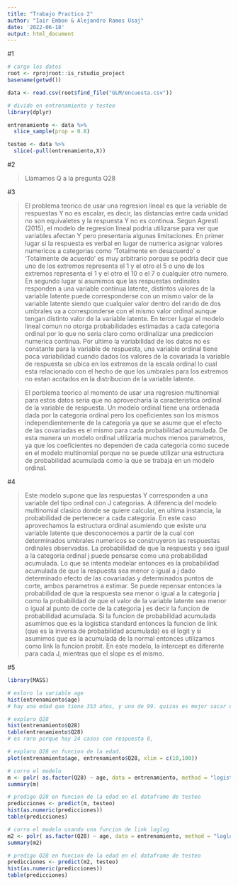 ```yaml
---
title: "Trabajo Practico 2"
author: "Iair Embon & Alejandro Ramos Usaj"
date: '2022-06-18'
output: html_document
---
```



#1 

```r
# cargo los datos
root <- rprojroot::is_rstudio_project
basename(getwd())

data <- read.csv(root$find_file("GLM/encuesta.csv"))

# divido en entrenamiento y testeo 
library(dplyr)

entrenamiento <- data %>%
  slice_sample(prop = 0.8)

testeo <- data %>%
  slice(-pull(entrenamiento,X))

```

#2 

>Llamamos Q a la pregunta Q28

#3

>El problema teorico de usar una regresion lineal es que la veriable de respuestas Y no es escalar, es decir, las distancias entre cada unidad no son equivaletes y la respuesta Y no es continua. 
Segun Agresti (2015), el modelo de regresion lineal podria utilizarse para ver que variables afectan Y pero presentaria algunas limitaciones. En primer lugar si la respuesta es verbal en lugar de numerica asignar valores numericos a categorias como 'Totalmente en desacuerdo' o 'Totalmente de acuerdo' es muy arbitrario porque se podria decir que uno de los extremos representa el 1 y el otro el 5 o uno de los extremos representa el 1 y el otro el 10 o el 7 o cualquier otro numero. En segundo lugar si asumimos que las respuestas ordinales responden a una variable continua latente, distintos valores de la variable latente puede corresponderse con un mismo valor de la variable latente siendo que cualquier valor dentro del rando de dos umbrales va a corresponderse con el mismo valor ordinal aunque tengan distinto valor de la variable latente. En tercer lugar el modelo lineal comun no otorga probabilidades estimadas a cada categoria ordinal por lo que no seria claro como ordinalizar una prediccion numerica continua. Por ultimo la variabilidad de los datos no es constante para la variable de respuesta, una variable ordinal tiene poca variabilidad cuando dados los valores de la covariada la variable de respuesta se ubica en los extremos de la escala ordinal lo cual esta relacionado con el hecho de que los umbrales para los extremos no estan acotados en la distribucion de la variable latente. 


>El porblema teorico al momento de usar una regresion multinomial para estos datos seria que no aprovecharia la caracteristica ordinal de la variable de respuesta. Un modelo ordinal tiene una ordenada dada por la categoria ordinal pero los coeficientes son los mismos independientemente de la categoria ya que se asume que el efecto de las covariadas es el mismo para cada probabilidad acumulada. De esta manera un modelo ordinal utilizaria muchos menos parametros, ya que los coeficientes no dependen de cada categoria como sucede en el modelo multinomial porque no se puede utilizar una estructura de probabilidad acumulada como la que se trabaja en un modelo ordinal. 

#4

>Este modelo supone que las respuestas Y corresponden a una variable del tipo ordinal con J categorias. A diferencia del modelo multinomial clasico donde se quiere calcular, en ultima instancia, la probabilidad de pertenecer a cada categoria. En este caso aprovechamos la estructura ordinal asumiendo que existe una variable latente que desconocemos a partir de la cual con determinados umbrales numericos se construyeron las respuestas ordinales observadas. La probabilidad de que la respuesta y sea igual a la categoria ordinal j puede pensarse como una probabilidad acumulada. Lo que se intenta modelar entonces es la probabilidad acumulada de que la respuesta sea menor o igual a j dado determinado efecto de las covariadas y determinados puntos de corte, ambos parametros a estimar. Se puede repensar entonces la probabilidad de que la respuesta sea menor o igual a la categoria j como la probabilidad de que el valor de la variable latente sea menor o igual al punto de corte de la categoria j es decir la funcion de probabilidad acumulada. Si la funcion de probabilidad acumulada asumimos que es la logistica standard entonces la funcion de link (que es la inversa de probabilidad acumulada) es el logit y si asumimos que es la acumulada de la normal entonces utilizamos como link la funcion probit. En este modelo, la intercept es diferente para cada J, mientras que el slope es el mismo.

#5

```r
library(MASS)

# exloro la variable age
hist(entrenamiento$age)
# hay una edad que tiene 353 años, y uno de 99. quizas es mejor sacar esos dos

# exploro Q28
hist(entrenamiento$Q28)
table(entrenamiento$Q28)
# es raro porque hay 24 casos con respuesta 0,

# exploro Q28 en funcion de la edad.
plot(entrenamiento$age, entrenamiento$Q28, xlim = c(10,100))

# corro el modelo
m <- polr( as.factor(Q28) ~ age, data = entrenamiento, method = "logistic")
summary(m)

# predigo Q28 en funcion de la edad en el dataframe de testeo
predicciones <- predict(m, testeo)
hist(as.numeric(predicciones))
table(predicciones)

# corro el modelo usando una funcion de link loglog
m2 <- polr( as.factor(Q28) ~ age, data = entrenamiento, method = "loglog")
summary(m2)

# predigo Q28 en funcion de la edad en el dataframe de testeo
predicciones <- predict(m2, testeo)
hist(as.numeric(predicciones))
table(predicciones)
```









